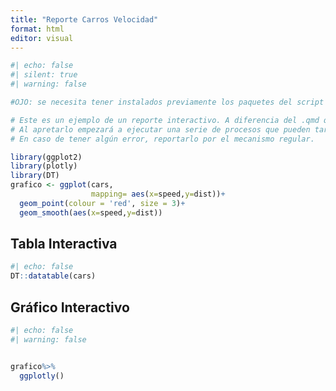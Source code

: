 ```yaml
---
title: "Reporte Carros Velocidad"
format: html
editor: visual
---
```


```r
#| echo: false
#| silent: true
#| warning: false

#OJO: se necesita tener instalados previamente los paquetes del script tarea de la Clase 04

# Este es un ejemplo de un reporte interactivo. A diferencia del .qmd que vamos a trabajar para nombres de variables y tipos de estructuras de datos, en este caso la idea es que ejecuten el botón que está en la parte de la barra superior de RStudioque tiene una flecha azul apuntando hacia la derecha que dice "Render".
# Al apretarlo empezará a ejecutar una serie de procesos que pueden tardar algunos segundos, o minutos si falta alguna dependencia. 
# En caso de tener algún error, reportarlo por el mecanismo regular.

library(ggplot2)
library(plotly)
library(DT)
grafico <- ggplot(cars,
                  mapping= aes(x=speed,y=dist))+
  geom_point(colour = 'red', size = 3)+
  geom_smooth(aes(x=speed,y=dist))


```

## Tabla Interactiva

```r
#| echo: false
DT::datatable(cars)
```

## Gráfico Interactivo

```r
#| echo: false
#| warning: false


grafico%>%
  ggplotly()
```
